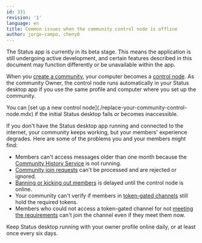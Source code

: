 ```yaml
---
id: 331
revision: '1'
language: en
title: Common issues when the community control node is offline
author: jorge-campo, cheny0
---
```


<Admonition type="beta" status="Status app is currently in beta stage">
  The Status app is currently in its beta stage. This means the application is still undergoing active development, and certain features described in this document may function differently or be unavailable within the app.
</Admonition>

When you [create a community](../communities/create-a-status-community.mdx), your computer becomes a [control node](../communities/about-the-control-node-in-status-communities.mdx). As the community Owner, the control node runs automatically in your Status desktop app if you use the same profile and computer where you set up the community.

<Admonition type="info">
  You can [set up a new control
  node](./replace-your-community-control-node.mdx) if the initial Status
  desktop fails or becomes inaccessible.
</Admonition>

If you don't have the Status desktop app running and connected to the internet, your community keeps working, but your members' experience degrades. Here are some of the problems you and your members might find:

- Members can't access messages older than one month because the [Community History Service](./about-the-community-history-service.mdx) is not running.
- [Community join requests](./set-up-your-community-join-requests.mdx) can't be processed and are rejected or ignored.
- [Banning or kicking out members](./kick-or-ban-someone-from-your-community.mdx) is delayed until the control node is online.
- Your community can't verify if members in [token-gated channels](set-up-your-channel-permissions.mdx) still hold the required tokens.
- Members who could not access a token-gated channel for not [meeting the requirements](./understand-token-requirements-in-channels.mdx) can't join the channel even if they meet them now.

<Admonition type="tip">
  Keep Status desktop running with your owner profile online daily, or at least once every six days.
</Admonition>

